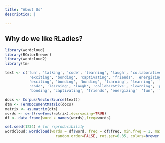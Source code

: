 ```yaml
---
title: "About Us"
description: |
  
---
```


## Why do we like RLadies?

```r
library(wordcloud)
library(RColorBrewer)
library(wordcloud2)
library(tm)
```

```r
text <- c('fun', 'talking', 'code', 'learning', 'laugh', 'collaborative', 'learning', 'problem-solving', 
           'exciting', 'bonding', 'captivating', 'friends', 'energizing', 'fun', 'fun', 'friends', 'friends',
           'exciting', 'bonding', 'bonding', 'learning', 'learning', 'learning', 'fun', 'problem-solving',
           'code', 'learning', 'laugh', 'collaborative', 'learning', 'problem-solving', 'exciting',
           'bonding', 'captivating', 'friends', 'energizing', 'fun', 'fun', 'friends')
```

```r
docs <- Corpus(VectorSource(text))
dtm <- TermDocumentMatrix(docs) 
matrix <- as.matrix(dtm) 
words <- sort(rowSums(matrix),decreasing=TRUE) 
df <- data.frame(word = names(words),freq=words)
```

```r
set.seed(1234) # for reproducibility 
wordcloud::wordcloud(words = df$word, freq = df$freq, min.freq = 1, max.words=200, 
                       random.order=FALSE, rot.per=0.35, colors=brewer.pal(8, "Dark2"), scale=c(3.5,0.05))
```


